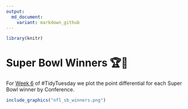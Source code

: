 ```yaml
---
output: 
  md_document:
    variant: markdown_github
---
```


```r
library(knitr)
```

# Super Bowl Winners 🏆🏈

For [Week 6](https://github.com/rfordatascience/tidytuesday/blob/master/data/2020/2020-02-04/readme.md) of #TidyTuesday we plot the point differential for each Super Bowl winner by Conference.



```r
include_graphics("nfl_sb_winners.png")
```

